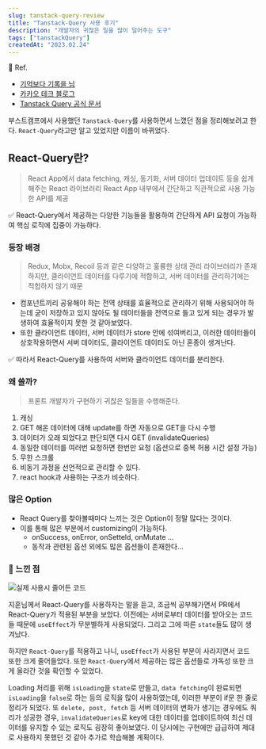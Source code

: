 ```yaml
---
slug: tanstack-query-review
title: "Tanstack-Query 사용 후기"
description: "개발자의 귀찮은 일을 많이 덜어주는 도구"
tags: ["tanstackQuery"]
createdAt: "2023.02.24"
---
```


📌 Ref.

- [기억보다 기록을 님](https://kyounghwan01.github.io/blog/React/react-query/basic/#%E1%84%89%E1%85%A1%E1%84%8B%E1%85%AD%E1%86%BC%E1%84%92%E1%85%A1%E1%84%82%E1%85%B3%E1%86%AB-%E1%84%8B%E1%85%B5%E1%84%8B%E1%85%B2)
- [카카오 테크 블로그](https://tech.kakao.com/2022/06/13/react-query/)
- [Tanstack Query 공식 문서](https://tanstack.com/query/v3/)

부스트캠프에서 사용했던 `Tanstack-Query`를 사용하면서 느꼈던 점을 정리해보려고 한다.
`React-Query`라고만 알고 있었지만 이름이 바뀌었다.

## React-Query란?

> React App에서 data fetching, 캐싱, 동기화, 서버 데이터 업데이트 등을 쉽게 해주는 React 라이브러리
> React App 내부에서 간단하고 직관적으로 사용 가능한 API를 제공

✅ React-Query에서 제공하는 다양한 기능들을 활용하여 간단하게 API 요청이 가능하여 핵심 로직에 집중이 가능하다.

### 등장 배경

> Redux, Mobx, Recoil 등과 같은 다양하고 훌륭한 상태 관리 라이브러리가 존재하지만, 클라이언트 데이터를 다루기에 적합하고, 서버 데이터를 관리하기에는 적합하지 않기 때문

- 컴포넌트끼리 공유해야 하는 전역 상태를 효율적으로 관리하기 위해 사용되어야 하는데 굳이 저장하고 있지 않아도 될 데이터들을 전역으로 들고 있게 되는 경우가 발생하여 효율적이지 못한 것 같아보였다.
- 또한 클라이언트 데이터, 서버 데이터가 store 안에 섞여버리고, 이러한 데이터들이 상호작용하면서 서버 데이터도, 클라이언트 데이터도 아닌 혼종이 생겨난다.

✅ 따라서 React-Query를 사용하여 서버와 클라이언트 데이터를 분리한다.

### 왜 쓸까?

> 프론트 개발자가 구현하기 귀찮은 일들을 수행해준다.

1. 캐싱
2. GET 해온 데이터에 대해 update를 하면 자동으로 GET을 다시 수행
3. 데이터가 오래 되었다고 판단되면 다시 GET (invalidateQueries)
4. 동일한 데이터를 여러번 요청하면 한번만 요청 (옵션으로 중복 허용 시간 설정 가능)
5. 무한 스크롤
6. 비동기 과정을 선언적으로 관리할 수 있다.
7. react hook과 사용하는 구조가 비슷하다.

### 많은 Option

- React Query를 찾아볼때마다 느끼는 것은 Option이 정말 많다는 것이다.
- 이를 통해 많은 부분에서 customizing이 가능하다.
  - onSuccess, onError, onSetteld, onMutate …
  - 동작과 관련된 옵션 외에도 많은 옵션들이 존재한다…

### 📌 느낀 점

![실제 사용시 줄어든 코드](/post-images/tanstackQuery/tanstack-query-review/1.png)

지훈님께서 React-Query를 사용하자는 말을 듣고, 조금씩 공부해가면서 PR에서 React-Query가 적용된 부분을 보았다.
이전에는 서버로부터 데이터를 받아오는 코드들 때문에 `useEffect`가 무분별하게 사용되었다.
그리고 그에 따른 `state`들도 많이 생겨났다.

하지만 `React-Query`를 적용하고 나니, `useEffect`가 사용된 부분이 사라지면서 코드 또한 크게 줄어들었다.
또한 `React-Query`에서 제공하는 많은 옵션들로 가독성 또한 크게 올라간 것을 확인할 수 있었다.

Loading 처리를 위해 `isLoading`을 `state`로 만들고, `data fetching`이 완료되면 `isLoading`을 `false`로 하는 등의 로직을 많이 사용하였는데, 이러한 부분이 if문 한 줄로 정리가 되었다.
또 `delete, post, fetch` 등 서버 데이터의 변화가 생기는 경우에도 쿼리가 성공한 경우, `invalidateQueries`로 key에 대한 데이터를 업데이트하여 최신 데이터를 유지할 수 있는 로직도 굉장히 좋아보였다.
이 당시에는 구현에만 급급하여 제대로 사용하지 못했던 것 같아 추가로 학습해볼 계획이다.
